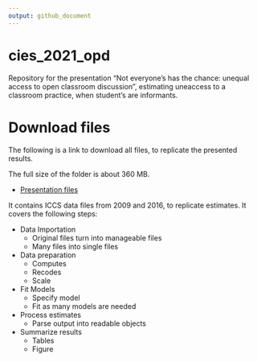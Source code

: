```yaml
---
output: github_document
---
```


# cies_2021_opd

Repository for the presentation "Not everyone’s has the chance: unequal access to open classroom discussion", estimating uneaccess to a classroom practice, when student's are informants.

# Download files

The following is a link to download all files, to replicate the presented results.

The full size of the folder is about 360 MB.

- [Presentation files](https://www.dropbox.com/sh/m0ho4uweckikbgm/AAAhn0iZDsLqBT8y8AdP6ev7a?dl=1)

It contains ICCS data files from 2009 and 2016, to replicate estimates.
It covers the following steps:


- Data Importation
  + Original files turn into manageable files
  + Many files into single files
- Data preparation
  + Computes
  + Recodes
  + Scale
- Fit Models
  + Specify model
  + Fit as many models are needed
- Process estimates
  + Parse output into readable objects
- Summarize results
  + Tables
  + Figure
